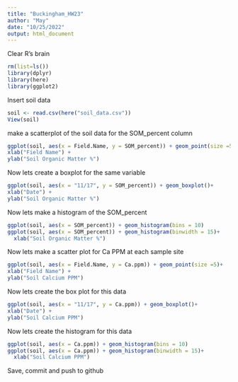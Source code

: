 ```yaml
---
title: "Buckingham_HW23"
author: "May"
date: "10/25/2022"
output: html_document
---
```


Clear R's brain
```r
rm(list=ls())
library(dplyr)
library(here)
library(ggplot2)
```

Insert soil data 
```r
soil <- read.csv(here("soil_data.csv"))
View(soil)
```
make a scatterplot of the soil data for the SOM_percent column
```r
ggplot(soil, aes(x = Field.Name, y = SOM_percent)) + geom_point(size =5)+
xlab("Field Name") +
ylab("Soil Organic Matter %")
```
Now lets create a boxplot for the same variable
```r
ggplot(soil, aes(x = "11/17", y = SOM_percent)) + geom_boxplot()+
xlab("Date") +
ylab("Soil Organic Matter %")
```

Now lets make a histogram of the SOM_percent
```r
ggplot(soil, aes(x = SOM_percent)) + geom_histogram(bins = 10)
ggplot(soil, aes(x = SOM_percent)) + geom_histogram(binwidth = 15)+
  xlab("Soil Organic Matter %")
```
Now lets make a scatter plot for Ca PPM at each sample site
```r
ggplot(soil, aes(x = Field.Name, y = Ca.ppm)) + geom_point(size =5)+
xlab("Field Name") +
ylab("Soil Calcium PPM")

```
Now lets create the box plot for this data
```r
ggplot(soil, aes(x = "11/17", y = Ca.ppm)) + geom_boxplot()+
xlab("Date") +
ylab("Soil Calcium PPM")
```
Now lets create the histogram for this data
```r
ggplot(soil, aes(x = Ca.ppm)) + geom_histogram(bins = 10)
ggplot(soil, aes(x = Ca.ppm)) + geom_histogram(binwidth = 15)+
  xlab("Soil Calcium PPM")
```
Save, commit and push to github

